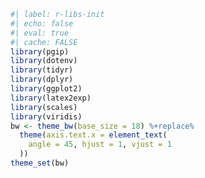 <!-- markdownlint-disable MD041 -->

```r
#| label: r-libs-init
#| echo: false
#| eval: true
#| cache: FALSE
library(pgip)
library(dotenv)
library(tidyr)
library(dplyr)
library(ggplot2)
library(latex2exp)
library(scales)
library(viridis)
bw <- theme_bw(base_size = 18) %+replace%
  theme(axis.text.x = element_text(
    angle = 45, hjust = 1, vjust = 1
  ))
theme_set(bw)
```

<!-- markdownlint-enable MD041 -->
